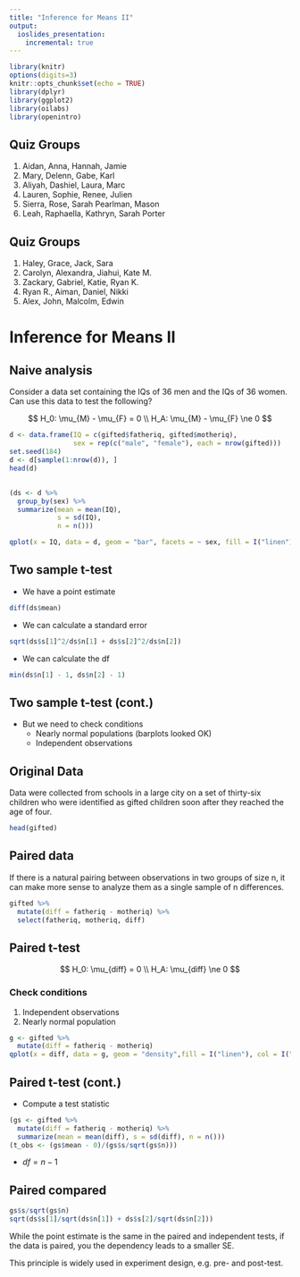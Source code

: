```yaml
---
title: "Inference for Means II"
output:
  ioslides_presentation:
    incremental: true
---
```


```r
library(knitr)
options(digits=3)
knitr::opts_chunk$set(echo = TRUE)
library(dplyr)
library(ggplot2)
library(oilabs)
library(openintro)
```

## Quiz Groups

1. Aidan, Anna, Hannah, Jamie
2. Mary, Delenn, Gabe, Karl
3. Aliyah, Dashiel, Laura, Marc
4. Lauren, Sophie, Renee, Julien
5. Sierra, Rose, Sarah Pearlman, Mason
6. Leah, Raphaella, Kathryn, Sarah Porter


## Quiz Groups

1. Haley, Grace, Jack, Sara
2. Carolyn, Alexandra, Jiahui, Kate M.
3. Zackary, Gabriel, Katie, Ryan K.
4. Ryan R., Aiman, Daniel, Nikki
5. Alex, John, Malcolm, Edwin

# Inference for Means II
## Naive analysis {.build}

Consider a data set containing the IQs of 36 men and the IQs of 36 women. Can use
this data to test the following?

$$
H_0: \mu_{M} - \mu_{F} = 0 \\
H_A: \mu_{M} - \mu_{F} \ne 0
$$

```r
d <- data.frame(IQ = c(gifted$fatheriq, gifted$motheriq),
                sex = rep(c("male", "female"), each = nrow(gifted)))
set.seed(184)
d <- d[sample(1:nrow(d)), ]
head(d)
```


## {.smaller}

```r
(ds <- d %>%
  group_by(sex) %>%
  summarize(mean = mean(IQ),
            s = sd(IQ),
            n = n()))
```


```r
qplot(x = IQ, data = d, geom = "bar", facets = ~ sex, fill = I("linen"), col = I("darkseagreen"))
```


## Two sample t-test {.build}

- We have a point estimate

```r
diff(ds$mean)
```

- We can calculate a standard error

```r
sqrt(ds$s[1]^2/ds$n[1] + ds$s[2]^2/ds$n[2])
```

- We can calculate the df

```r
min(ds$n[1] - 1, ds$n[2] - 1)
```


## Two sample t-test (cont.) {.build}

- But we need to check conditions
    - Nearly normal populations (barplots looked OK)
    - Independent observations


## Original Data

Data were collected from schools in a large city on a set of thirty-six children
who were identified as gifted children soon after they reached the age of four. 

```r
head(gifted)
```


## Paired data {.build}

If there is a natural pairing between observations in two groups of size n, it 
can make more sense to analyze them as a single sample of n differences.

```r
gifted %>%
  mutate(diff = fatheriq - motheriq) %>%
  select(fatheriq, motheriq, diff)
```


## Paired t-test {.build}

$$
H_0: \mu_{diff} = 0 \\
H_A: \mu_{diff} \ne 0
$$

### Check conditions
1. Independent observations
2. Nearly normal population

```r
g <- gifted %>%
  mutate(diff = fatheriq - motheriq)
qplot(x = diff, data = g, geom = "density",fill = I("linen"), col = I("darkseagreen"))
```


## Paired t-test (cont.) {.build}

- Compute a test statistic

```r
(gs <- gifted %>%
  mutate(diff = fatheriq - motheriq) %>%
  summarize(mean = mean(diff), s = sd(diff), n = n()))
(t_obs <- (gs$mean - 0)/(gs$s/sqrt(gs$n)))
```

- $df = n - 1$


## Paired compared {.build}

```r
gs$s/sqrt(gs$n)
sqrt(ds$s[1]/sqrt(ds$n[1]) + ds$s[2]/sqrt(ds$n[2]))
```

While the point estimate is the same in the paired and independent tests, if
the data is paired, you the dependency leads to a smaller SE.

This principle is widely used in experiment design, e.g. pre- and post-test.